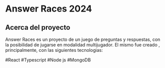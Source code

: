 # Answer Races 2024

## Acerca del proyecto

Answer Races es un proyecto de un juego de preguntas y respuestas, con la posibilidad de jugarse en modalidad multijugador.
El mismo fue creado , principalmente, con las siguientes tecnologias:

 #React #Typescript #Node js #MongoDB